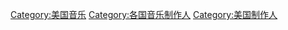 [[Category:美国音乐|Category:美国音乐]]
[[Category:各国音乐制作人|Category:各国音乐制作人]]
[[Category:美国制作人|Category:美国制作人]]